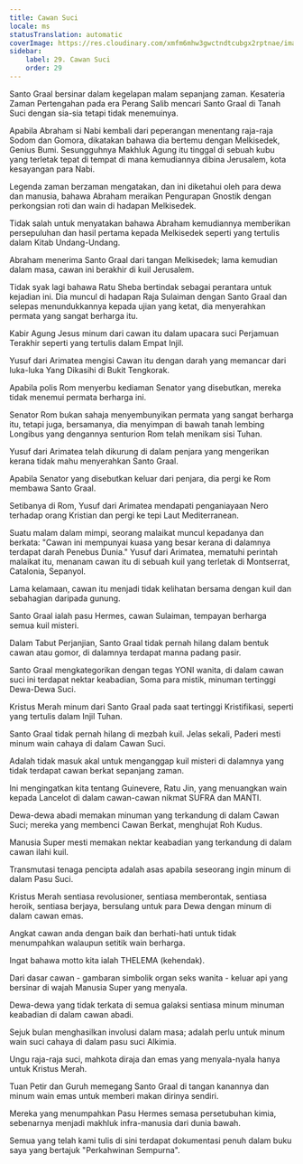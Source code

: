 ```yaml
---
title: Cawan Suci
locale: ms
statusTranslation: automatic
coverImage: https://res.cloudinary.com/xmfm6mhw3gwctndtcubgx2rptnae/image/upload/v1741354419/small_cover_la_gran_rebelion_28716e29d2.webp
sidebar:
    label: 29. Cawan Suci
    order: 29
---
```

Santo Graal bersinar dalam kegelapan malam sepanjang zaman. Kesateria Zaman Pertengahan pada era Perang Salib mencari Santo Graal di Tanah Suci dengan sia-sia tetapi tidak menemuinya.

Apabila Abraham si Nabi kembali dari peperangan menentang raja-raja Sodom dan Gomora, dikatakan bahawa dia bertemu dengan Melkisedek, Genius Bumi. Sesungguhnya Makhluk Agung itu tinggal di sebuah kubu yang terletak tepat di tempat di mana kemudiannya dibina Jerusalem, kota kesayangan para Nabi.

Legenda zaman berzaman mengatakan, dan ini diketahui oleh para dewa dan manusia, bahawa Abraham meraikan Pengurapan Gnostik dengan perkongsian roti dan wain di hadapan Melkisedek.

Tidak salah untuk menyatakan bahawa Abraham kemudiannya memberikan persepuluhan dan hasil pertama kepada Melkisedek seperti yang tertulis dalam Kitab Undang-Undang.

Abraham menerima Santo Graal dari tangan Melkisedek; lama kemudian dalam masa, cawan ini berakhir di kuil Jerusalem.

Tidak syak lagi bahawa Ratu Sheba bertindak sebagai perantara untuk kejadian ini. Dia muncul di hadapan Raja Sulaiman dengan Santo Graal dan selepas menundukkannya kepada ujian yang ketat, dia menyerahkan permata yang sangat berharga itu.

Kabir Agung Jesus minum dari cawan itu dalam upacara suci Perjamuan Terakhir seperti yang tertulis dalam Empat Injil.

Yusuf dari Arimatea mengisi Cawan itu dengan darah yang memancar dari luka-luka Yang Dikasihi di Bukit Tengkorak.

Apabila polis Rom menyerbu kediaman Senator yang disebutkan, mereka tidak menemui permata berharga ini.

Senator Rom bukan sahaja menyembunyikan permata yang sangat berharga itu, tetapi juga, bersamanya, dia menyimpan di bawah tanah lembing Longibus yang dengannya senturion Rom telah menikam sisi Tuhan.

Yusuf dari Arimatea telah dikurung di dalam penjara yang mengerikan kerana tidak mahu menyerahkan Santo Graal.

Apabila Senator yang disebutkan keluar dari penjara, dia pergi ke Rom membawa Santo Graal.

Setibanya di Rom, Yusuf dari Arimatea mendapati penganiayaan Nero terhadap orang Kristian dan pergi ke tepi Laut Mediterranean.

Suatu malam dalam mimpi, seorang malaikat muncul kepadanya dan berkata: "Cawan ini mempunyai kuasa yang besar kerana di dalamnya terdapat darah Penebus Dunia." Yusuf dari Arimatea, mematuhi perintah malaikat itu, menanam cawan itu di sebuah kuil yang terletak di Montserrat, Catalonia, Sepanyol.

Lama kelamaan, cawan itu menjadi tidak kelihatan bersama dengan kuil dan sebahagian daripada gunung.

Santo Graal ialah pasu Hermes, cawan Sulaiman, tempayan berharga semua kuil misteri.

Dalam Tabut Perjanjian, Santo Graal tidak pernah hilang dalam bentuk cawan atau gomor, di dalamnya terdapat manna padang pasir.

Santo Graal mengkategorikan dengan tegas YONI wanita, di dalam cawan suci ini terdapat nektar keabadian, Soma para mistik, minuman tertinggi Dewa-Dewa Suci.

Kristus Merah minum dari Santo Graal pada saat tertinggi Kristifikasi, seperti yang tertulis dalam Injil Tuhan.

Santo Graal tidak pernah hilang di mezbah kuil. Jelas sekali, Paderi mesti minum wain cahaya di dalam Cawan Suci.

Adalah tidak masuk akal untuk menganggap kuil misteri di dalamnya yang tidak terdapat cawan berkat sepanjang zaman.

Ini mengingatkan kita tentang Guinevere, Ratu Jin, yang menuangkan wain kepada Lancelot di dalam cawan-cawan nikmat SUFRA dan MANTI.

Dewa-dewa abadi memakan minuman yang terkandung di dalam Cawan Suci; mereka yang membenci Cawan Berkat, menghujat Roh Kudus.

Manusia Super mesti memakan nektar keabadian yang terkandung di dalam cawan ilahi kuil.

Transmutasi tenaga pencipta adalah asas apabila seseorang ingin minum di dalam Pasu Suci.

Kristus Merah sentiasa revolusioner, sentiasa memberontak, sentiasa heroik, sentiasa berjaya, bersulang untuk para Dewa dengan minum di dalam cawan emas.

Angkat cawan anda dengan baik dan berhati-hati untuk tidak menumpahkan walaupun setitik wain berharga.

Ingat bahawa motto kita ialah THELEMA (kehendak).

Dari dasar cawan - gambaran simbolik organ seks wanita - keluar api yang bersinar di wajah Manusia Super yang menyala.

Dewa-dewa yang tidak terkata di semua galaksi sentiasa minum minuman keabadian di dalam cawan abadi.

Sejuk bulan menghasilkan involusi dalam masa; adalah perlu untuk minum wain suci cahaya di dalam pasu suci Alkimia.

Ungu raja-raja suci, mahkota diraja dan emas yang menyala-nyala hanya untuk Kristus Merah.

Tuan Petir dan Guruh memegang Santo Graal di tangan kanannya dan minum wain emas untuk memberi makan dirinya sendiri.

Mereka yang menumpahkan Pasu Hermes semasa persetubuhan kimia, sebenarnya menjadi makhluk infra-manusia dari dunia bawah.

Semua yang telah kami tulis di sini terdapat dokumentasi penuh dalam buku saya yang bertajuk "Perkahwinan Sempurna".


